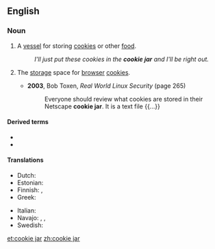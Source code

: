 ==English==

===Noun===
{{wikipedia}}
{{en-noun}}

# A [[vessel]] for storing [[cookie]]s or other [[food]].
#: ''I'll just put these cookies in the '''cookie jar''' and I'll be right out.''
# {{lb|en|Internet}} The [[storage]] space for [[browser]] [[cookie]]s.
#* '''2003''', Bob Toxen, ''Real World Linux Security'' (page 265)
#*: Everyone should review what cookies are stored in their Netscape '''cookie jar'''. It is a text file {{...}}

====Derived terms====
* {{l|en|caught with one's hand in the cookie jar}}
* {{l|en|cookie-jar reserve}}

====Translations====
{{trans-top|a vessel for storing food}}
* Dutch: {{t|nl|koekjestrommel}}
* Estonian: {{t|et|küpsisepurk}}
* Finnish: {{t|fi|keksipurkki}}, {{t|fi|piparipurkki}}
* Greek: {{t|el|μπισκοτιέρα|f}}
{{trans-mid}}
* Italian: {{t|it|biscottiera|f}}
* Navajo: {{t|nv|bááh łikaní biłeetsʼaʼ}}, {{t|nv|bááh łikaní beʼésaʼ}}, {{t|nv|ásaaʼ bááh dáʼákaʼí łikanígíí biih nájihí}}
* Swedish: {{t+|sv|kakburk|c}}
{{trans-bottom}}

[[et:cookie jar]]
[[zh:cookie jar]]